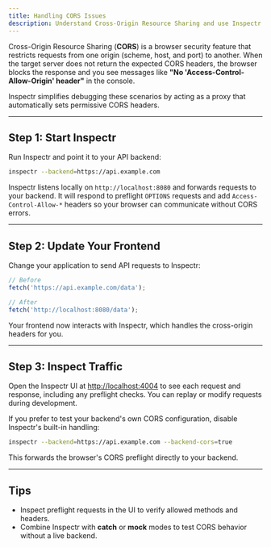 ```yaml
---
title: Handling CORS Issues
description: Understand Cross-Origin Resource Sharing and use Inspectr to overcome CORS errors
---
```


[//]: # '# Handling CORS Issues'

Cross-Origin Resource Sharing (**CORS**) is a browser security feature that restricts requests from one origin (scheme, host, and port) to another. When the target server does not return the expected CORS headers, the browser blocks the response and you see messages like **"No 'Access-Control-Allow-Origin' header"** in the console.

Inspectr simplifies debugging these scenarios by acting as a proxy that automatically sets permissive CORS headers.

---

## Step 1: Start Inspectr

Run Inspectr and point it to your API backend:

```bash
inspectr --backend=https://api.example.com
```

Inspectr listens locally on `http://localhost:8080` and forwards requests to your backend. It will respond to preflight `OPTIONS` requests and add `Access-Control-Allow-*` headers so your browser can communicate without CORS errors.

---

## Step 2: Update Your Frontend

Change your application to send API requests to Inspectr:

```js
// Before
fetch('https://api.example.com/data');

// After
fetch('http://localhost:8080/data');
```

Your frontend now interacts with Inspectr, which handles the cross-origin headers for you.

---

## Step 3: Inspect Traffic

Open the Inspectr UI at [http://localhost:4004](http://localhost:4004) to see each request and response, including any preflight checks. You can replay or modify requests during development.

If you prefer to test your backend's own CORS configuration, disable Inspectr's built-in handling:

```bash
inspectr --backend=https://api.example.com --backend-cors=true
```

This forwards the browser's CORS preflight directly to your backend.

---

## Tips

- Inspect preflight requests in the UI to verify allowed methods and headers.
- Combine Inspectr with **catch** or **mock** modes to test CORS behavior without a live backend.

[//]: # '---'